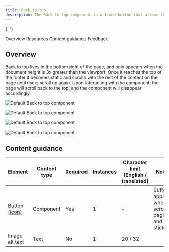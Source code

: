 ```yaml
---
title: Back to top
description: The Back to top component is a fixed button that allows the user to quickly navigate to the top of a page.
---
```



<ComponentDescription name="Back to top" type="ui" />{' '}

<AnchorLinks>

<AnchorLink>Overview</AnchorLink>
<AnchorLink>Resources</AnchorLink>
<AnchorLink>Content guidance</AnchorLink>
<AnchorLink>Feedback</AnchorLink>

</AnchorLinks>

## Overview

Back to top lives in the bottom right of the page, and only appears when the document height is 3x greater than the viewport.
Once it reaches the top of the footer it becomes static and scrolls with the rest of the content on the page until users scroll up again.
Upon interacting with the component, the page will scroll back to the top, and the component will disappear accordingly.

<ResourceLinks name="Back to top" type="ui" />

<Row>
<Column colMd={8} colLg={8}>

![Default Back to top component](../../images/component/back-to-top/back-to-top-default.jpg)

</Column>
</Row>

![Default Back to top component](../../images/component/back-to-top/back-to-top-demo.gif)

<Title>Use case</Title>

![Default Back to top component](../../images/component/back-to-top/back-to-top-sticky.jpg)

![Default Back to top component](../../images/component/back-to-top/back-to-top-static.jpg)

## Content guidance

| Element                                                                      | Content type | Required | Instances | Character limit <br/>(English / translated) | Notes                                            |
| ---------------------------------------------------------------------------- | ------------ | -------- | --------- | ------------------------------------------- | ------------------------------------------------ |
| [Button (icon)](https://www.carbondesignsystem.com/components/button/usage/) | Component    | Yes      | 1         | –                                           | Button appears when scroll begins and is sticky. |
| Image alt text                                                               | Text         | No       | 1         | 20 / 32                                     |                                                  |

<ComponentFooter name="Back to top" type="ui" />
